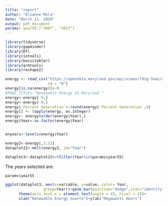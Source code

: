 ```yaml
---
title: "report"
author: "Elianne Mora"
date: "March 11, 2020"
output: pdf_document
params: year55:["2007", "2017"]
---
```


```r
library(tidyverse)
library(gapminder)
library(DT)
library(iotools)
library(basictabler)
library(qrmtools)
library(reshape2)

energy <- read_csv("https://opendata.maryland.gov/api/views/79zg-5xwz/rows.csv?accessType=DOWNLOAD", 
                   na = "0")
energy[is.na(energy)]<-0
#PAGE_TITLE<-"Renewable Energy In Maryland "
energy<-energy[-9,]
energy<-energy[-9,]
energy$`Percent Generation`<-round(energy$`Percent Generation`,0)
energy[] <- lapply(energy, as.integer)
energy<- energy[order(energy$Year),]
energy$Year<-as.factor(energy$Year)


enyears<-levels(energy$Year)

energy2<-energy[,1:13]
dataplot22<-melt(energy2, id="Year")

dataplot3<-dataplot22%>%filter(Year%in%params$year55)

```
The years selected are:
```r
params$year55
```

```r
ggplot(dataplot3, aes(x=variable, y=value, color= Year, 
                 group=Year))+geom_bar(position="dodge",stat="identity")+ 
      theme(axis.text.x = element_text(angle = 45, hjust = 1))+
      xlab("Renewable Energy Source")+ylab("Megawatts Hours")
```
